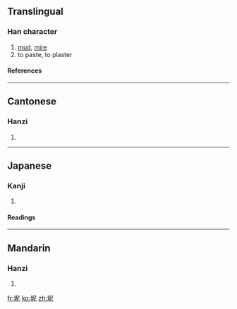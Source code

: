 ==Translingual==
===Han character===
{{Han char|rn=32|rad=土|as=05|sn=8|four=4711<sub>1</sub>|canj=土尸心 (GSP)}}
# [[mud]], [[mire]]
# to paste, to plaster
====References====
{{Han ref|kx=0226.260|dkj=04981|dj=0462.030|hdz=10435.100|uh=576D|ud=22381|bh=CBF4|bd=52212}}
----
==Cantonese==
===Hanzi===
{{yue-hanzi|jyut=|y=nai4}}
# {{defn|Cantonese}}
----
==Japanese==
===Kanji===
{{ja-kanji|grade=|rs=土05}}
# {{defn|Japanese}} 
====Readings====
{{ja-readings|on=[[でい]] (dei), [[ない]] (nai), [[で]] (de), [[に]] (ni)|kun=[[どろ]] (doro)}}
----
==Mandarin==
===Hanzi===
{{cmn-hanzi|pin=[[ní]] (ni2)|wg=ni<sup>2</sup>}}
# {{defn|Mandarin}}

[[fr:坭]]
[[ko:坭]]
[[zh:坭]]